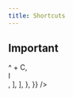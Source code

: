 ```yaml
---
title: Shortcuts
---
```



## Important

<Table
  data={{
    position: ["start", "center", "center"],
    header: ["Function", "macOS", "Windows"],
    body: {
      items: [
        [
          "Pick Color",
          <div>
            <Shortcut>^</Shortcut> + <Shortcut>C</Shortcut>
          </div>,
          <div>
            <Shortcut>I</Shortcut>
          </div>,
        ],
      ],
    },
  }}
/>
